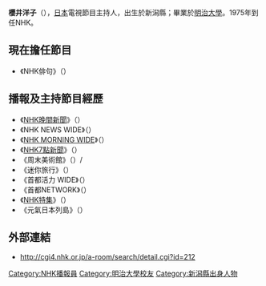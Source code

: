 {{Infobox announcer
| name                = 櫻井洋子
| image               = 
| original_text       = {{lang|ja|桜井洋子}}
| original_spelling   = {{lang|ja|さくらい ようこ}}
| sex                 = 女
| abbreviated_nam     =
| born                = {{Birth date and age|1951|8|9}}
| dead                = 
| locality            = {{flagicon|JPN}} [[新潟縣|新潟縣]]直江津市
| education           = {{flagicon|JPN}} 明治大學畢業
| employment_histary  = 
| employment_main     = 
| homepage            = [http://cgi4.nhk.or.jp/a-room/search/detail.cgi?id=212 {{lang|ja|アナウンスルーム 桜井洋子}}]
| footnotes           =
| width               = 320px
}}
'''櫻井洋子'''（{{bd|1951年|8月9日|||Sakurai Youko}}），[[日本|日本]]電視節目主持人，出生於新潟縣；畢業於[[明治大學|明治大學]]。1975年到任NHK。

== 現在擔任節目 ==
*《NHK俳句》（{{lang|ja|NHK俳句}}）

== 播報及主持節目經歷 ==
*《[[NHK晚間新聞|NHK晚間新聞]]》（{{lang|ja|NHKニュース (午後7時) }}）
*《NHK NEWS WIDE》（{{lang|ja|NHKニュースワイド}}）
*《[[Morning_Wide|NHK MORNING WIDE]]》（{{lang|ja|NHKモーニングワイド}}）
*《[[NHK7點新聞|NHK7點新聞]]》（{{lang|ja|NHKニュース7}}）
*《周末美術館》（{{lang|ja|日曜美術館}}）/
*《迷你旅行》（{{lang|ja|小さな旅}}）
*《首都活力 WIDE》（{{lang|ja|首都圏いきいきワイド}}）
*《首都NETWORK》（{{lang|ja|首都圏ネットワーク}}）
*《[[NHK特集|NHK特集]]》（{{lang|ja|NHKスペシャル}}）
*《元氣日本列島》（{{lang|ja|お元気ですか日本列島}}）

== 外部連結 ==
*http://cgi4.nhk.or.jp/a-room/search/detail.cgi?id=212 {{Wayback|url=http://cgi4.nhk.or.jp/a-room/search/detail.cgi?id=212 |date=20160828014145 }} {{ja}}

{{start box|width=60%}}
{{s-before|無|}}
{{s-title|《[[NHK7點新聞|NHK7點新聞]]》[[新聞主播|主播]]<br/>（與[[川端義明|川端義明]]共同主播）|1993年4月5日─1995年4月2日}}
{{s-after|[[森田美由紀|森田美由紀]]|1995年4月3日—2000年3月26日}}
{{end box}}

{{NHK7點新聞歷任主播與氣象預報員}}

{{DEFAULTSORT:Sakurai Youko}}
[[Category:NHK播報員|Category:NHK播報員]]
[[Category:明治大學校友|Category:明治大學校友]]
[[Category:新潟縣出身人物|Category:新潟縣出身人物]]